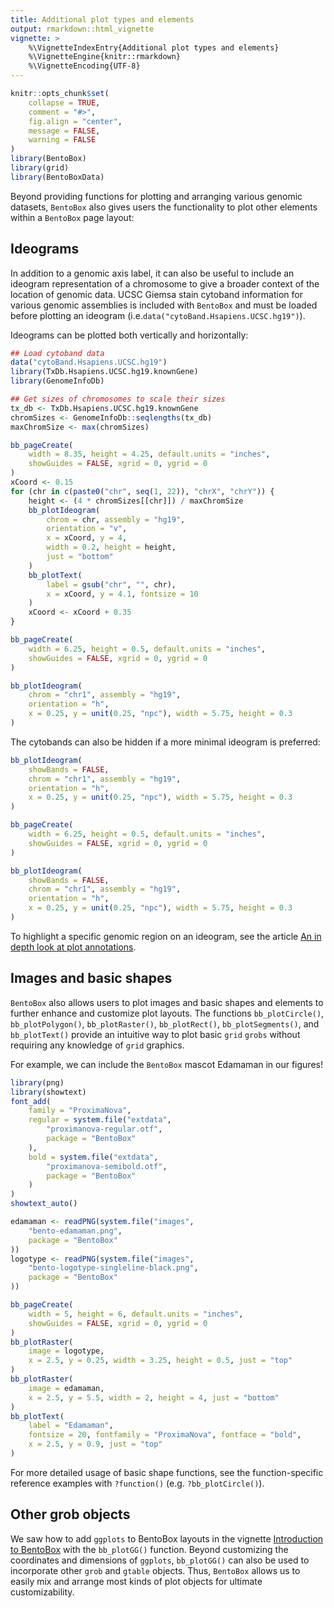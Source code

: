 ```yaml
---
title: Additional plot types and elements
output: rmarkdown::html_vignette
vignette: >
    %\VignetteIndexEntry{Additional plot types and elements}
    %\VignetteEngine{knitr::rmarkdown}
    %\VignetteEncoding{UTF-8}
---
```


```r
knitr::opts_chunk$set(
    collapse = TRUE,
    comment = "#>",
    fig.align = "center",
    message = FALSE,
    warning = FALSE
)
library(BentoBox)
library(grid)
library(BentoBoxData)
```

Beyond providing functions for plotting and arranging various genomic 
datasets, `BentoBox` also gives users the functionality to plot other elements
within a `BentoBox` page layout:

## Ideograms

In addition to a genomic axis label, it can also be useful to include an 
ideogram representation of a chromosome to give a broader context of the 
location of genomic data. UCSC Giemsa stain cytoband information for various 
genomic assemblies is included with `BentoBox` and must be loaded before 
plotting an ideogram (i.e.`data("cytoBand.Hsapiens.UCSC.hg19")`).

Ideograms can be plotted both vertically and horizontally:
```r
## Load cytoband data
data("cytoBand.Hsapiens.UCSC.hg19")
library(TxDb.Hsapiens.UCSC.hg19.knownGene)
library(GenomeInfoDb)

## Get sizes of chromosomes to scale their sizes
tx_db <- TxDb.Hsapiens.UCSC.hg19.knownGene
chromSizes <- GenomeInfoDb::seqlengths(tx_db)
maxChromSize <- max(chromSizes)

bb_pageCreate(
    width = 8.35, height = 4.25, default.units = "inches",
    showGuides = FALSE, xgrid = 0, ygrid = 0
)
xCoord <- 0.15
for (chr in c(paste0("chr", seq(1, 22)), "chrX", "chrY")) {
    height <- (4 * chromSizes[[chr]]) / maxChromSize
    bb_plotIdeogram(
        chrom = chr, assembly = "hg19",
        orientation = "v",
        x = xCoord, y = 4,
        width = 0.2, height = height,
        just = "bottom"
    )
    bb_plotText(
        label = gsub("chr", "", chr),
        x = xCoord, y = 4.1, fontsize = 10
    )
    xCoord <- xCoord + 0.35
}
```

```r
bb_pageCreate(
    width = 6.25, height = 0.5, default.units = "inches",
    showGuides = FALSE, xgrid = 0, ygrid = 0
)

bb_plotIdeogram(
    chrom = "chr1", assembly = "hg19",
    orientation = "h",
    x = 0.25, y = unit(0.25, "npc"), width = 5.75, height = 0.3
)
```

The cytobands can also be hidden if a more minimal ideogram is preferred:

```r
bb_plotIdeogram(
    showBands = FALSE,
    chrom = "chr1", assembly = "hg19",
    orientation = "h",
    x = 0.25, y = unit(0.25, "npc"), width = 5.75, height = 0.3
)
```

```r
bb_pageCreate(
    width = 6.25, height = 0.5, default.units = "inches",
    showGuides = FALSE, xgrid = 0, ygrid = 0
)

bb_plotIdeogram(
    showBands = FALSE,
    chrom = "chr1", assembly = "hg19",
    orientation = "h",
    x = 0.25, y = unit(0.25, "npc"), width = 5.75, height = 0.3
)
```

To highlight a specific genomic region on an ideogram, see the 
article [An in depth look at plot annotations](annotations.html#genomic-region-highlights-and-zooms-1). 

## Images and basic shapes

`BentoBox` also allows users to plot images and basic shapes and elements to 
further enhance and customize plot layouts. The functions `bb_plotCircle()`, 
`bb_plotPolygon()`, `bb_plotRaster()`, `bb_plotRect()`, `bb_plotSegments()`, 
and `bb_plotText()` provide an intuitive way to plot basic `grid` `grobs` 
without requiring any knowledge of `grid` graphics.

For example, we can include the `BentoBox` mascot Edamaman in our figures!

```r
library(png)
library(showtext)
font_add(
    family = "ProximaNova",
    regular = system.file("extdata",
        "proximanova-regular.otf",
        package = "BentoBox"
    ),
    bold = system.file("extdata",
        "proximanova-semibold.otf",
        package = "BentoBox"
    )
)
showtext_auto()

edamaman <- readPNG(system.file("images",
    "bento-edamaman.png",
    package = "BentoBox"
))
logotype <- readPNG(system.file("images",
    "bento-logotype-singleline-black.png",
    package = "BentoBox"
))

bb_pageCreate(
    width = 5, height = 6, default.units = "inches",
    showGuides = FALSE, xgrid = 0, ygrid = 0
)
bb_plotRaster(
    image = logotype,
    x = 2.5, y = 0.25, width = 3.25, height = 0.5, just = "top"
)
bb_plotRaster(
    image = edamaman,
    x = 2.5, y = 5.5, width = 2, height = 4, just = "bottom"
)
bb_plotText(
    label = "Edamaman",
    fontsize = 20, fontfamily = "ProximaNova", fontface = "bold",
    x = 2.5, y = 0.9, just = "top"
)
```

For more detailed usage of basic shape functions, see the function-specific 
reference examples with `?function()` (e.g. `?bb_plotCircle()`).

## Other grob objects

We saw how to add `ggplots` to BentoBox layouts in the 
vignette [Introduction to BentoBox](../introduction_to_bentobox.html) with the
`bb_plotGG()` function. Beyond customizing the coordinates and dimensions of
`ggplots`, `bb_plotGG()` can also be used to incorporate other `grob` and
`gtable` objects. Thus, `BentoBox` allows us to easily mix and arrange most
kinds of plot objects for ultimate customizability.
